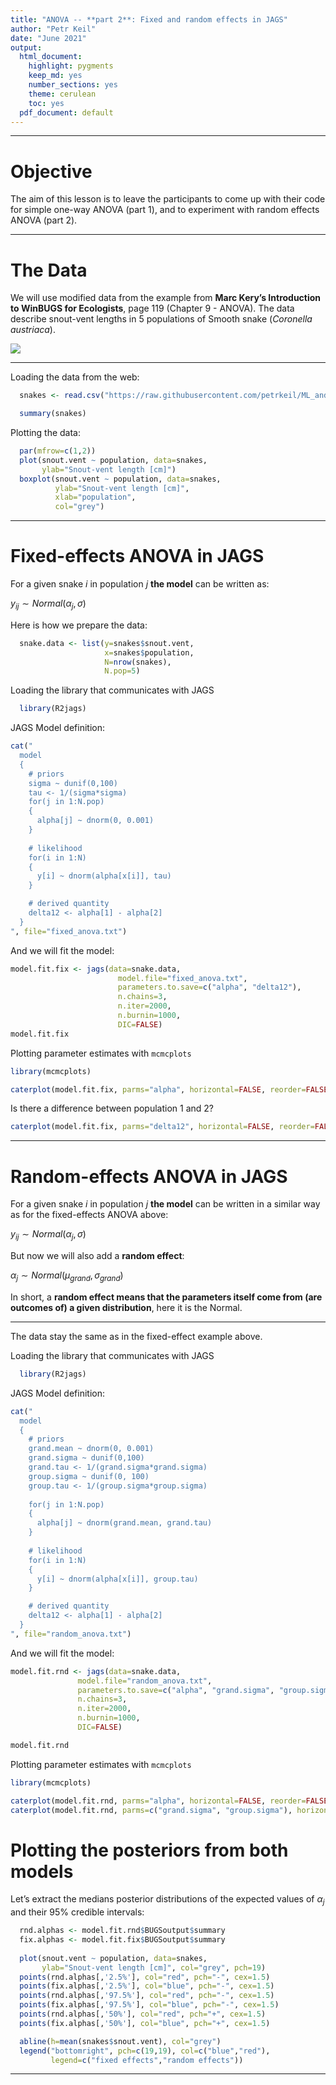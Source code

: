 ```yaml
---
title: "ANOVA -- **part 2**: Fixed and random effects in JAGS"
author: "Petr Keil"
date: "June 2021"
output:
  html_document:
    highlight: pygments
    keep_md: yes
    number_sections: yes
    theme: cerulean
    toc: yes
  pdf_document: default
---
```


***

# Objective

The aim of this lesson is to leave the participants to come up with their
code for simple one-way ANOVA (part 1), and to experiment with random effects ANOVA (part 2).

***

# The Data

We will use modified data from the example from **Marc Kery's Introduction to WinBUGS for Ecologists**, page 119 (Chapter 9 - ANOVA). The data describe snout-vent lengths in 5 populations of Smooth snake (*Coronella austriaca*).

![](figure/snake.png)

***

Loading the data from the web:

```r
  snakes <- read.csv("https://raw.githubusercontent.com/petrkeil/ML_and_Bayes_2021_CZU/main/09_ANOVA/snakes.csv")

  summary(snakes)
```

Plotting the data:
```r
  par(mfrow=c(1,2))
  plot(snout.vent ~ population, data=snakes,
       ylab="Snout-vent length [cm]")
  boxplot(snout.vent ~ population, data=snakes,
          ylab="Snout-vent length [cm]",
          xlab="population",
          col="grey")
```

***

# Fixed-effects ANOVA in JAGS

For a given snake $i$ in population $j$ **the model** can be written as:

$y_{ij} \sim Normal(\alpha_j, \sigma)$

Here is how we prepare the data:
```r
  snake.data <- list(y=snakes$snout.vent,
                     x=snakes$population,
                     N=nrow(snakes), 
                     N.pop=5)
```

Loading the library that communicates with JAGS

```r
  library(R2jags)
```

JAGS Model definition:

```r
cat("
  model
  {
    # priors
    sigma ~ dunif(0,100)
    tau <- 1/(sigma*sigma)
    for(j in 1:N.pop)
    {
      alpha[j] ~ dnorm(0, 0.001)
    }
  
    # likelihood
    for(i in 1:N)
    {
      y[i] ~ dnorm(alpha[x[i]], tau)
    }

    # derived quantity
    delta12 <- alpha[1] - alpha[2]
  }
", file="fixed_anova.txt")

```

And we will fit the model:

```r
model.fit.fix <- jags(data=snake.data, 
                        model.file="fixed_anova.txt",
                        parameters.to.save=c("alpha", "delta12"),
                        n.chains=3,
                        n.iter=2000,
                        n.burnin=1000,
                        DIC=FALSE)
model.fit.fix
```

Plotting parameter estimates with `mcmcplots`

```r
library(mcmcplots)

caterplot(model.fit.fix, parms="alpha", horizontal=FALSE, reorder=FALSE)
```

Is there a difference between population 1 and 2?

```r

caterplot(model.fit.fix, parms="delta12", horizontal=FALSE, reorder=FALSE)
```

***

# Random-effects ANOVA in JAGS

For a given snake $i$ in population $j$ **the model** can be written in a similar way as for the fixed-effects ANOVA above:

$y_{ij} \sim Normal(\alpha_j, \sigma)$

But now we will also add a **random effect**:

$\alpha_j \sim Normal(\mu_{grand}, \sigma_{grand})$

In short, a **random effect means that the parameters itself come from (are outcomes of) a given distribution**, here it is the Normal.

***

The data stay the same as in the fixed-effect example above.

Loading the library that communicates with JAGS
```r
  library(R2jags)
```

JAGS Model definition:
```r
cat("
  model
  {
    # priors
    grand.mean ~ dnorm(0, 0.001)
    grand.sigma ~ dunif(0,100)
    grand.tau <- 1/(grand.sigma*grand.sigma)
    group.sigma ~ dunif(0, 100)
    group.tau <- 1/(group.sigma*group.sigma)
  
    for(j in 1:N.pop)
    {
      alpha[j] ~ dnorm(grand.mean, grand.tau)
    }
  
    # likelihood
    for(i in 1:N)
    {
      y[i] ~ dnorm(alpha[x[i]], group.tau)
    }

    # derived quantity
    delta12 <- alpha[1] - alpha[2]
  }
", file="random_anova.txt")
```

And we will fit the model:

```r
model.fit.rnd <- jags(data=snake.data, 
               model.file="random_anova.txt",
               parameters.to.save=c("alpha", "grand.sigma", "group.sigma"),
               n.chains=3,
               n.iter=2000,
               n.burnin=1000,
               DIC=FALSE)

model.fit.rnd
```

Plotting parameter estimates with `mcmcplots`

```r
library(mcmcplots)

caterplot(model.fit.rnd, parms="alpha", horizontal=FALSE, reorder=FALSE)
caterplot(model.fit.rnd, parms=c("grand.sigma", "group.sigma"), horizontal=FALSE)
```


# Plotting the posteriors from both models

Let's extract the medians posterior distributions of the expected values of $\alpha_j$ and their 95% credible intervals:
```r
  rnd.alphas <- model.fit.rnd$BUGSoutput$summary
  fix.alphas <- model.fit.fix$BUGSoutput$summary
  
  plot(snout.vent ~ population, data=snakes,
       ylab="Snout-vent length [cm]", col="grey", pch=19)
  points(rnd.alphas[,'2.5%'], col="red", pch="-", cex=1.5)
  points(fix.alphas[,'2.5%'], col="blue", pch="-", cex=1.5) 
  points(rnd.alphas[,'97.5%'], col="red", pch="-", cex=1.5)
  points(fix.alphas[,'97.5%'], col="blue", pch="-", cex=1.5) 
  points(rnd.alphas[,'50%'], col="red", pch="+", cex=1.5)
  points(fix.alphas[,'50%'], col="blue", pch="+", cex=1.5) 

  abline(h=mean(snakes$snout.vent), col="grey")
  legend("bottomright", pch=c(19,19), col=c("blue","red"),
         legend=c("fixed effects","random effects"))
```

***



